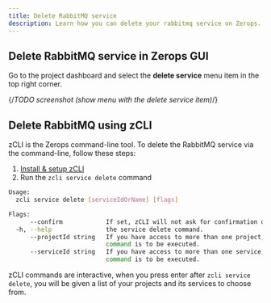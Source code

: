 ```yaml
---
title: Delete RabbitMQ service
description: Learn how you can delete your rabbitmq service on Zerops.
---
```


## Delete RabbitMQ service in Zerops GUI

Go to the project dashboard and select the **delete service** menu item in the top right corner.

{/*TODO screenshot (show menu with the delete service item)*/}

## Delete RabbitMQ using zCLI

zCLI is the Zerops command-line tool. To delete the RabbitMQ service via the command-line, follow these steps:

1. [Install & setup zCLI](/references/cli)
2. Run the `zcli service delete` command

```sh
Usage:
  zcli service delete [serviceIdOrName] [flags]

Flags:
      --confirm            If set, zCLI will not ask for confirmation of destructive operations.
  -h, --help               the service delete command.
      --projectId string   If you have access to more than one project, you must specify the project ID for which the
                           command is to be executed.
      --serviceId string   If you have access to more than one service, you must specify the service ID for which the
                           command is to be executed.
```

zCLI commands are interactive, when you press enter after `zcli service delete`, you will be given a list of your projects and its services to choose from.
